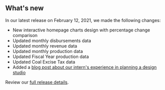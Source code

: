 ## What's new

In our latest release on February 12, 2021, we made the following changes:
- New interactive homepage charts design with percentage change comparison
- Updated <Link href="/downloads/disbursements-by-month" linkType="default">monthly disbursements data</Link>
- Updated <Link href="/downloads/revenue-by-month" linkType="default">monthly revenue data</Link>
- Updated <Link href="/downloads/production-by-month" linkType="default">monthly production data</Link>
- Updated <Link href="/downloads/production" linkType="default">Fiscal Year production data</Link>
- Updated <Link href="/how-revenue-works/coal-excise-tax" linkType="default">Coal Excise Tax data</Link>
- Added a [blog post about our intern's experience in planning a design studio](https://blog-nrrd.doi.gov)

Review our [full release details](https://github.com/ONRR/nrrd/releases).
